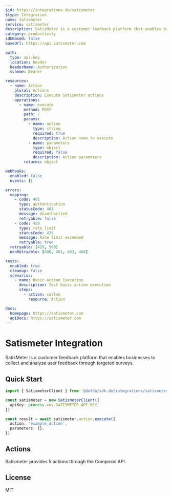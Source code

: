 ```yaml
---
$id: https://integrations.do/satismeter
$type: Integration
name: Satismeter
service: satismeter
description: SatisMeter is a customer feedback platform that enables businesses to collect and analyze user feedback through targeted surveys.
category: productivity
sdkBased: false
baseUrl: https://api.satismeter.com

auth:
  type: api-key
  location: header
  headerName: Authorization
  scheme: Bearer

resources:
  - name: Action
    plural: Actions
    description: Execute Satismeter actions
    operations:
      - name: execute
        method: POST
        path: /
        params:
          - name: action
            type: string
            required: true
            description: Action name to execute
          - name: parameters
            type: object
            required: false
            description: Action parameters
        returns: object

webhooks:
  enabled: false
  events: []

errors:
  mapping:
    - code: 401
      type: authentication
      statusCode: 401
      message: Unauthorized
      retryable: false
    - code: 429
      type: rate_limit
      statusCode: 429
      message: Rate limit exceeded
      retryable: true
  retryable: [429, 500]
  nonRetryable: [400, 401, 403, 404]

tests:
  enabled: true
  cleanup: false
  scenarios:
    - name: Basic Action Execution
      description: Test basic action execution
      steps:
        - action: custom
          resource: Action

docs:
  homepage: https://satismeter.com
  apiDocs: https://satismeter.com
---
```


# Satismeter Integration

SatisMeter is a customer feedback platform that enables businesses to collect and analyze user feedback through targeted surveys.

## Quick Start

```typescript
import { SatismeterClient } from '@dotdo/sdk.do/integrations/satismeter'

const satismeter = new SatismeterClient({
  apiKey: process.env.SATISMETER_API_KEY,
})

const result = await satismeter.action.execute({
  action: 'example_action',
  parameters: {},
})
```

## Actions

Satismeter provides 5 actions through the Composio API.

## License

MIT
